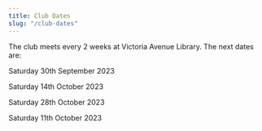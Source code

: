 ```yaml
---
title: Club Dates
slug: "/club-dates"
---
```


The club meets every 2 weeks at Victoria Avenue Library. The next dates are:

Saturday 30th September 2023

Saturday 14th October 2023

Saturday 28th October 2023

Saturday 11th October 2023